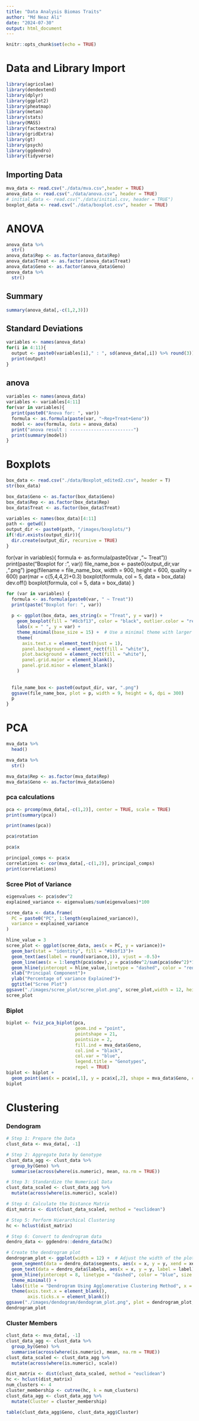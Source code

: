 ```yaml
---
title: "Data Analysis Biomas Traits"
author: "Md Neaz Ali"
date: "2024-07-30"
output: html_document
---
```


```r
knitr::opts_chunk$set(echo = TRUE)
```

# Data and Library Import
```r
library(agricolae)
library(dendextend)
library(dplyr)
library(ggplot2)
library(pheatmap)
library(metan)
library(stats)
library(MASS)
library(factoextra)
library(gridExtra)
library(gt)
library(psych)
library(ggdendro)
library(tidyverse)
```
## Importing Data
```r
mva_data <- read.csv("./data/mva.csv",header = TRUE)
anova_data <- read.csv("./data/anova.csv", header = TRUE)
# initial_data <- read.csv("./data/initial.csv, header = TRUE")
boxplot_data <- read.csv("./data/boxplot.csv", header = TRUE)
```

# ANOVA
```r
anova_data %>% 
  str()
anova_data$Rep <- as.factor(anova_data$Rep)
anova_data$Treat <- as.factor(anova_data$Treat)
anova_data$Geno <- as.factor(anova_data$Geno)
anova_data %>% 
  str()
```
## Summary
```r
summary(anova_data[,-c(1,2,3)])
```
## Standard Deviations
```r
variables <- names(anova_data)
for(i in 4:11){
  output <- paste0(variables[i]," : ", sd(anova_data[,i]) %>% round(3))
  print(output)
}
```
## anova
```r
variables <- names(anova_data)
variables <- variables[4:11]
for(var in variables){
  print(paste0("Anova for: ", var))
  formula <- as.formula(paste(var, "~Rep+Treat+Geno"))
  model <- aov(formula, data = anova_data)
  print("anova result : ------------------------")
  print(summary(model))
}
```


# Boxplots
```r
box_data <- read.csv("./data/Boxplot_edited2.csv", header = T)
str(box_data)
```
```r
box_data$Geno <- as.factor(box_data$Geno)
box_data$Rep <- as.factor(box_data$Rep)
box_data$Treat <- as.factor(box_data$Treat)
```


```r
variables <- names(box_data)[4:11]
path <- getwd()
output_dir <- paste0(path, "/images/boxplots/")
if(!dir.exists(output_dir)){
  dir.create(output_dir, recursive = TRUE)
}
```

for(var in variables){
  formula <- as.formula(paste0(var ,"~ Treat"))
  print(paste("Boxplot for : ", var))
  file_name_box <- paste0(output_dir,var ,".png")
  jpeg(filename = file_name_box, width = 900, height = 600, quality = 600)
  par(mar = c(5,4,4,2)+0.3)
  boxplot(formula, col = 5, data = box_data)
  dev.off()
  boxplot(formula, col = 5, data = box_data)
}


```r
for (var in variables) {
  formula <- as.formula(paste0(var, " ~ Treat"))
  print(paste("Boxplot for: ", var))
  
  p <- ggplot(box_data, aes_string(x = "Treat", y = var)) +
    geom_boxplot(fill = "#8cbf13", color = "black", outlier.color = "red", outlier.shape = 16, outlier.size = 2) +
    labs(x = " ", y = var) +
    theme_minimal(base_size = 15) +  # Use a minimal theme with larger base font size
    theme(
      axis.text.x = element_text(hjust = 1), 
      panel.background = element_rect(fill = "white"),
      plot.background = element_rect(fill = "white"),  
      panel.grid.major = element_blank(),  
      panel.grid.minor = element_blank()  
    )
  
 
  file_name_box <- paste0(output_dir, var, ".png")
  ggsave(file_name_box, plot = p, width = 9, height = 6, dpi = 300)
  p
}

```

# PCA 
```r
mva_data %>% 
  head()
```
```r
mva_data %>% 
  str()
```
```r
mva_data$Rep <- as.factor(mva_data$Rep)
mva_data$Geno <- as.factor(mva_data$Geno)
```

### pca calculations
```r
pca <- prcomp(mva_data[,-c(1,2)], center = TRUE, scale = TRUE)
print(summary(pca))
```
```r
print(names(pca))
```

```r
pca$rotation
```

```r
pca$x
```
```r
principal_comps <- pca$x
correlations <- cor(mva_data[,-c(1,2)], principal_comps)
print(correlations)
```


### Scree Plot of Variance
```r
eigenvalues <- pca$sdev^2
explained_variance <- eigenvalues/sum(eigenvalues)*100

scree_data <- data.frame(
  PC = paste0("PC", 1:length(explained_variance)),
  variance = explained_variance
)

hline_value = 3
scree_plot <- ggplot(scree_data, aes(x = PC, y = variance))+
  geom_bar(stat = "identity", fill = "#8cbf13")+
  geom_text(aes(label = round(variance,1)), vjust = -0.5)+
  geom_line(aes(x = 1:length(pca$sdev),y = pca$sdev^2/sum(pca$sdev^2)*100),color = "blue", size =0.4 )+
  geom_hline(yintercept = hline_value,linetype = "dashed", color = "red",lwd = 0.4)+
  xlab("Principal Component")+
  ylab("Percentage of variance Explained")+
  ggtitle("Scree Plot")
ggsave("./images/scree_plot/scree_plot.png", scree_plot,width = 12, height = 8, dpi = 600)
scree_plot
```
### Biplot
```r
biplot <- fviz_pca_biplot(pca,
                          geom.ind = "point",
                          pointshape = 21,
                          pointsize = 2,
                          fill.ind = mva_data$Geno,
                          col.ind = "black",
                          col.var = "blue",
                          legend.title = "Genotypes",
                          repel = TRUE)
biplot <- biplot +
  geom_point(aes(x = pca$x[,1], y = pca$x[,2], shape = mva_data$Geno, color= mva_data$Geno), size=2, stroke = 1.5)
biplot
```

# Clustering
### Dendogram

```r
# Step 1: Prepare the Data
clust_data <- mva_data[, -1]

# Step 2: Aggregate Data by Genotype
clust_data_agg <- clust_data %>%
  group_by(Geno) %>%
  summarise(across(where(is.numeric), mean, na.rm = TRUE))

# Step 3: Standardize the Numerical Data  
clust_data_scaled <- clust_data_agg %>%
  mutate(across(where(is.numeric), scale))

# Step 4: Calculate the Distance Matrix
dist_matrix <- dist(clust_data_scaled, method = "euclidean")

# Step 5: Perform Hierarchical Clustering
hc <- hclust(dist_matrix)

# Step 6: Convert to dendrogram data
dendro_data <- ggdendro::dendro_data(hc)

# Create the dendrogram plot
dendrogram_plot <- ggplot(width = 12) +  # Adjust the width of the plot
  geom_segment(data = dendro_data$segments, aes(x = x, y = y, xend = xend, yend = yend), size = .4, color = "#8cbf13") +
  geom_text(data = dendro_data$labels, aes(x = x, y = y, label = label), hjust = -0.1, size = 3) +
  geom_hline(yintercept = 8, linetype = "dashed", color = "blue", size = .3)+
  theme_minimal() +
  labs(title = "Dendrogram Using Agglomerative Clustering Method", x = "", y = "Height") +
  theme(axis.text.x = element_blank(),
        axis.ticks.x = element_blank())
ggsave("./images/dendogram/dendogram_plot.png", plot = dendrogram_plot, width = 12, height = 8, dpi = 600)
dendrogram_plot
```


### Cluster Members
```r
clust_data <- mva_data[, -1]
clust_data_agg <- clust_data %>% 
  group_by(Geno) %>% 
  summarise(across(where(is.numeric), mean, na.rm = TRUE))
clust_data_scaled <- clust_data_agg %>%
  mutate(across(where(is.numeric), scale))

dist_matrix <- dist(clust_data_scaled, method = "euclidean")
hc <- hclust(dist_matrix)
num_clusters <- 4
cluster_membership <- cutree(hc, k = num_clusters)
clust_data_agg <- clust_data_agg %>%
  mutate(Cluster = cluster_membership)

table(clust_data_agg$Geno, clust_data_agg$Cluster)
```


